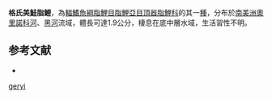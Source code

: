 {{Speciesbox
| status = NE
| status_system = IUCN3.1
| genus = Elachocharax
| species = geryi
| authority = Weitzman & Kanazawa, 1978
| synonyms = 
}}
'''格氏美鮭脂鯉'''，為[[輻鰭魚綱|輻鰭魚綱]][[脂鯉目|脂鯉目]][[脂鯉亞目|脂鯉亞目]][[頂器脂鯉科|頂器脂鯉科]]的其一[[種|種]]，分布於[[南美洲|南美洲]][[奧里諾科河|奧里諾科河]]、[[黑河|黑河]]流域，體長可達1.9公分，棲息在底中層水域，生活習性不明。

==参考文献==
{{refbegin}}
*{{FishBase_species|genus=Elachocharax|species=geryi|year=2013|month=10}}
{{refend}}
{{Taxonbar|from=Q6421709}}

[[Category:美鮭脂鯉屬|geryi]]